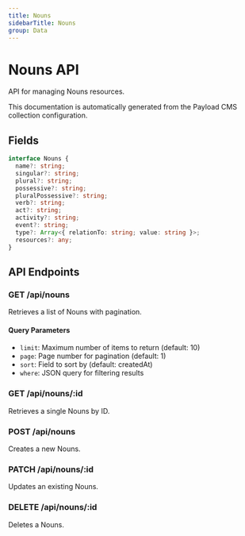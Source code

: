 ```yaml
---
title: Nouns
sidebarTitle: Nouns
group: Data
---
```



# Nouns API

API for managing Nouns resources.

<Callout type="info">
  This documentation is automatically generated from the Payload CMS collection configuration.
</Callout>


## Fields

```typescript
interface Nouns {
  name?: string;
  singular?: string;
  plural?: string;
  possessive?: string;
  pluralPossessive?: string;
  verb?: string;
  act?: string;
  activity?: string;
  event?: string;
  type?: Array<{ relationTo: string; value: string }>;
  resources?: any;
}
```




## API Endpoints

### GET /api/nouns
Retrieves a list of Nouns with pagination.

#### Query Parameters
- `limit`: Maximum number of items to return (default: 10)
- `page`: Page number for pagination (default: 1)
- `sort`: Field to sort by (default: createdAt)
- `where`: JSON query for filtering results

### GET /api/nouns/:id
Retrieves a single Nouns by ID.

### POST /api/nouns
Creates a new Nouns.

### PATCH /api/nouns/:id
Updates an existing Nouns.

### DELETE /api/nouns/:id
Deletes a Nouns.

